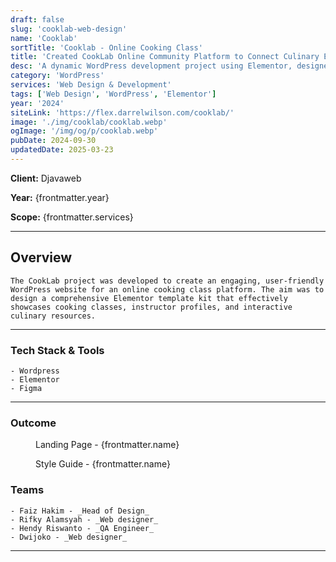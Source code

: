 ```yaml
---
draft: false
slug: 'cooklab-web-design'
name: 'Cooklab'
sortTitle: 'Cooklab - Online Cooking Class'
title: 'Created CookLab Online Community Platform to Connect Culinary Enthusiasts'
desc: 'A dynamic WordPress development project using Elementor, designed to create an engaging online cooking class template kit for culinary enthusiasts.'
category: 'WordPress'
services: 'Web Design & Development'
tags: ['Web Design', 'WordPress', 'Elementor']
year: '2024'
siteLink: 'https://flex.darrelwilson.com/cooklab/'
image: './img/cooklab/cooklab.webp'
ogImage: '/img/og/p/cooklab.webp'
pubDate: 2024-09-30
updatedDate: 2025-03-23
---
```



**Client:** Djavaweb

**Year:** {frontmatter.year}

**Scope:** {frontmatter.services}

---


## Overview

    The CookLab project was developed to create an engaging, user-friendly WordPress website for an online cooking class platform. The aim was to design a comprehensive Elementor template kit that effectively showcases cooking classes, instructor profiles, and interactive culinary resources.

---

### Tech Stack & Tools

    - Wordpress
    - Elementor
    - Figma

---

### Outcome

<figure>
  <Picture
    src={landingPage}
    alt='high fidelity design'
    formats={['avif', 'webp']}
  />
  <figcaption class='text-center'>
    Landing Page - {frontmatter.name}
  </figcaption>
</figure>

<figure>
  <Picture
    src={styleGuide}
    alt='high fidelity design'
    formats={['avif', 'webp']}
  />
  <figcaption class='text-center'>
    Style Guide - {frontmatter.name}
  </figcaption>
</figure>

### Teams

    - Faiz Hakim - _Head of Design_
    - Rifky Alamsyah - _Web designer_
    - Hendy Riswanto - _QA Engineer_
    - Dwijoko - _Web designer_

--- 
